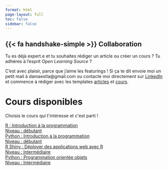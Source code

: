 ```yaml
---
format: html
page-layout: full
toc: false
sidebar: false
---
```

::: {.callout-note appearance="simple" collapse="true"}
## {{< fa handshake-simple >}} Collaboration 
Tu es déjà expert.e et tu souhaites rédiger un article ou créer un cours ? Tu adhères à l'esprit *Open Learning Source* ?

C'est avec plaisir, parce que j'aime les featurings ! Si ça te dit envoie moi un petit mail à damaestla@gmail.com ou contacte moi directement sur [LinkedIn](https://www.linkedin.com/in/menyssacherifaluron/) et commence à rédiger avec les templates [articles](https://github.com/universdesdonnees/dama/blob/master/blog/article_template.qmd) et [cours](https://github.com/universdesdonnees/dama/blob/master/cours/cours_template.qmd).
:::


```{=html}
<div class="container max-w-full mx-auto py-12 px-6 text-center">
  <h1 class="text-4xl text-black font-medium leading-snug tracking-wider"> <i class="fa-solid fa-graduation-cap"></i> Cours disponibles</h1>
  <p class="text-lg text-gray-700 mt-2 px-6"> Choisis le cours qui t'intéresse et c'est parti !</p>
</div>

<div class="ag-format-container">
  <div class="ag-courses_box">
    <div class="ag-courses_item">
      <a href="#" class="ag-courses-item_link">
        <div class="ag-courses-item_bg"></div>
        <div class="ag-courses-item_title">
          R : Introduction à la programmation
        </div>
        <div class="ag-courses-item_date-box">
          Niveau :<span class="ag-courses-item_date"> débutant</span>
        </div>
      </a>
    </div>

    <div class="ag-courses_item">
      <a href="python_intro.qmd" class="ag-courses-item_link">
        <div class="ag-courses-item_bg"></div>
        <div class="ag-courses-item_title">
          Python : Introduction à la programmation
        </div>
        <div class="ag-courses-item_date-box">
          Niveau :<span class="ag-courses-item_date"> débutant</span>
        </div>
      </a>
    </div>

    <div class="ag-courses_item">
      <a href="#" class="ag-courses-item_link">
        <div class="ag-courses-item_bg"></div>
        <div class="ag-courses-item_title">
          R Shiny : Déployer des applications web avec R 
        </div>
        <div class="ag-courses-item_date-box">
          Niveau :<span class="ag-courses-item_date"> Intermédiaire</span>
        </div>
      </a>
    </div>

    <div class="ag-courses_item">
      <a href="python_poo.qmd" class="ag-courses-item_link">
        <div class="ag-courses-item_bg"></div>
        <div class="ag-courses-item_title">
          Python : Programmation orientée objets
        </div>
        <div class="ag-courses-item_date-box">
          Niveau :<span class="ag-courses-item_date"> Intermédiaire</span>
        </div>
      </a>
    </div>
  </div>
</div>
```

